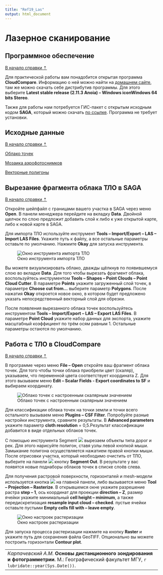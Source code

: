 ```yaml
---
title: "Ref19_Las"
output: html_document
---
```


#  Лазерное сканирование {#las}

## Программное обеспечение {#las-soft}
[В начало справки ⇡](#las)

Для практической работы вам понадобится открытая программа **CloudCompare**. Информацию о ней можно найти на [домашнем сайте](https://www.danielgm.net/cc/){target="_blank"}, там же можно скачать себе дистрибутив программы. Для этого выберите **Latest stable release (2.11.3 Anoia) – Windows iconWindows 64 bits Stereo**.

Также для работы нам потребуется ГИС-пакет с открытым исходным кодом **SAGA**, который можно скачать [по ссылке](https://sourceforge.net/projects/saga-gis/files/latest/download){target="_blank"}. Программа не требует установки.

## Исходные данные {#las-initial}
[В начало справки ⇡](#las)

[Облако точек](https://yadi.sk/d/CKfoC4XVkCTuIg){target="_blank"}

[Мозаика аэрофотоснимков](https://yadi.sk/d/Vj1B8y3_BG1mMA){target="_blank"}

[Векторные полигоны](https://yadi.sk/d/6N_TCgy2Q7HAHQ){target="_blank"}

## Вырезание фрагмента облака ТЛО в SAGA {#las-Extract}
[В начало справки ⇡](#las)

Откройте шейпфайл с границами вашего участка в SAGA через меню **Open**. В панели менеджера перейдите на вкладку **Data**. Двойной щелчок по слою предложит добавить слой к либо к уже открытой карте, либо к новой карте в SAGA.

Для импорта ТЛО используйте инструмент **Tools – Import/Export – LAS – Import LAS Files**. Укажите путь к файлу, а все остальные параметры оставьте по умолчанию. Нажмите **Okay** для запуска инструмента.

![Окно инструмента импорта ТЛО](images/Ref19/Import_LAS.png)

Вы можете визуализировать облако, дважды щёлкнув по появившемуся слою во вкладке **Data**. Для того чтобы вырезать фрагмент облака, воспользуйтесь инструментом **Tools – Shapes – Point Clouds – Point Cloud Cutter**.  В параметре **Points** укажите загруженный слой точек, в параметре **Choose cut from...**  выберите параметр **Polygons**. После нажатия **Okay** откроется новое окно, в котором будет предложено указать непосредственный векторный слой для обрезки.

После появления вырезанного облака точек воспользуйтесь инструментом **Tools – Import/Export – LAS – Export LAS Files**. В параметре **Point Cloud** укажите набор данных для экспорта, укажите масштабный коэффициент по трём осям равным 1. Остальные параметры остаются по умолчанию.

## Работа с ТЛО в CloudCompare {#las-cloudcompare}
[В начало справки ⇡](#las)

В программе через меню **File – Open** откройте ваш фрагмент облака точек. Для того чтобы точки облака приобрели цвет (скаляр), указываем, что переменной цвета соответствует координата Z. Для этого вызываем меню **Edit – Scalar Fields - Export coordinates to SF** и выбираем координату.

![Облако точек с настроенным скалярным значением](images\Ref19\Colorize_Cloud.png)

Для классификации облака точек на точки земли и точки всего остального вызываем меню **Plugins – CSF Filter**. Попробуйте разные настройки инструмента, сравните результаты. В **Advanced parameters** укажите параметр **cloth resolution** = 0,5.Результат классификации добавится в виде отдельных облаков точек.

С помощью инструмента Segment ![](images\Ref19\Segment.png) вырезаем объекты типа дорог и рек. Для этого нарисуйте полигон, ставя узлы левой кнопкой мыши. Замыкание полигона осуществляется нажатием правой кнопки мыши. После отрисовки участка, который необходимо очистить от ТЛО, выберите на панели ![](images\Ref19\Segment_panel.png) кнопку **Segment Out**. В результате у вас появятся новые поднаборы облаков точек в списке слоёв слева.

Для получения растровой поверхности, горизонталей и mesh-модели используется кнопка ![](images\Ref19\Rasterize.png) на главной панели, либо вызывается меню **Tool – Projection – Rasterize**. В открывшемся окне укажите разрешение растра **step – 1**, ось координат для проекции **direction – Z**, размер ячейки укажите минимальный **cell height – minimum**, а также передискретизация **resample input cloud – checked**. пустые ячейки оставьте пустыми **Empty cells fill with – leave empty**.

![Окно настроек растеризации](images\Ref19\Rasterize_window.png)

Для запуска процесса растеризации нажмите на кнопку **Raster** и укажите путь для сохранения файла GeoTIFF. Опционально вы можете построить горизонтали **Contour plot**.


----
_Карпачевский А.М._ **Основы дистанционного зондирования и фотограмметрии**. М.: Географический факультет МГУ, `r lubridate::year(Sys.Date())`.
----